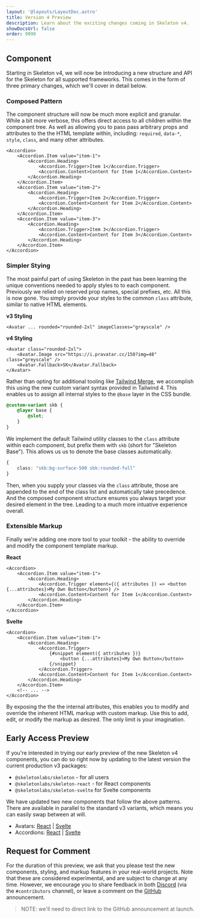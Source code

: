 ```yaml
---
layout: '@layouts/LayoutDoc.astro'
title: Version 4 Preview
description: Learn about the exciting changes coming in Skeleton v4.
showDocsUrl: false
order: 9999
---
```



## Component

Starting in Skeleton v4, we will now be introducing a new structure and API for the Skeleton for all supported frameworks. This comes in the form of three primary changes, which we'll cover in detail below.

### Composed Pattern

The component structure will now be much more explicit and granular. While a bit more verbose, this offers direct access to all children within the component tree. As well as allowing you to pass pass arbitrary props and attributes to the the HTML template within, including: `required`, `data-*`, `style`, `class`, and many other attributes.

```svelte
<Accordion>
	<Accordion.Item value="item-1">
		<Accordion.Heading>
			<Accordion.Trigger>Item 1</Accordion.Trigger>
			<Accordion.Content>Content for Item 1</Accordion.Content>
		</Accordion.Heading>
	</Accordion.Item>
	<Accordion.Item value="item-2">
		<Accordion.Heading>
			<Accordion.Trigger>Item 2</Accordion.Trigger>
			<Accordion.Content>Content for Item 2</Accordion.Content>
		</Accordion.Heading>
	</Accordion.Item>
	<Accordion.Item value="item-3">
		<Accordion.Heading>
			<Accordion.Trigger>Item 3</Accordion.Trigger>
			<Accordion.Content>Content for Item 3</Accordion.Content>
		</Accordion.Heading>
	</Accordion.Item>
</Accordion>
```

### Simpler Stying

The most painful part of using Skeleton in the past has been learning the unique conventions needed to apply styles to to each component. Previously we relied on reserved prop names, special prefixes, etc. All this is now gone. You simply provide your styles to the common `class` attribute, similar to native HTML elements.

**v3 Styling**

```svelte
<Avatar ... rounded="rounded-2xl" imageClasses="grayscale" />
```

**v4 Styling**

```svelte
<Avatar class="rounded-2xl">
	<Avatar.Image src="https://i.pravatar.cc/150?img=48" class="greyscale" />
	<Avatar.Fallback>SK</Avatar.Fallback>
</Avatar>
```

Rather than opting for additional tooling like [Tailwind Merge](https://github.com/dcastil/tailwind-merge), we accomplish this using the new custom variant syntax provided in Tailwind 4. This enables us to assign all internal styles to the `@base` layer in the CSS bundle.

```css
@custom-variant skb {
	@layer base {
		@slot;
	}
}
```

We implement the default Tailwind utility classes to the `class` attribute within each component, but prefix them with `skb` (short for "Skeleton Base"). This allows us us to denote the base classes automatically.

```ts
{
	class: "skb:bg-surface-500 sbk:rounded-full"
}
```

Then, when you supply your classes via the `class` attribute, those are appended to the end of the class list and automatically take precedence. And the composed component structure ensures you always target your desired element in the tree. Leading to a much more intuative experience overall.

### Extensible Markup

Finally we're adding one more tool to your toolkit - the ability to override and modify the component template markup.

**React**

```tsx
<Accordion>
	<Accordion.Item value="item-1">
		<Accordion.Heading>
			<Accordion.Trigger element={({ attributes }) => <button {...attributes}>My Own Button</button>} />
			<Accordion.Content>Content for Item 1</Accordion.Content>
		</Accordion.Heading>
	</Accordion.Item>
</Accordion>
```

**Svelte**

```svelte
<Accordion>
	<Accordion.Item value="item-1">
		<Accordion.Heading>
			<Accordion.Trigger>
				{#snippet element({ attributes })}
					<button {...attributes}>My Own Button</button>
				{/snippet}
			</Accordion.Trigger>
			<Accordion.Content>Content for Item 1</Accordion.Content>
		</Accordion.Heading>
	</Accordion.Item>
	<!-- ... -->
</Accordion>
```

By exposing the the the internal attributes, this enables you to modify and override the inherent HTML markup with custom markup. Use this to add, edit, or modify the markup as desired. The only limit is your imagination.

## Early Access Preview

If you're interested in trying our early preview of the new Skeleton v4 components, you can do so right now by updating to the latest version the current production v3 packages:

- `@skeletonlabs/skeleton` - for all users
- `@skeletonlabs/skeleton-react` - for React components
- `@skeletonlabs/skeleton-svelte` for Svelte components

We have updated two new components that follow the above patterns. There are available in parallel to the standard v3 variants, which means you can easily swap between at will.

- Avatars: [React](/docs/components-composed/avatar/react) | [Svelte](/docs/components-composed/avatar/svelte)
- Accordions: [React](/docs/components-composed/accordion/react) | [Svelte](/docs/components-composed/accordion/svelte)

## Request for Comment

For the duration of this preview, we ask that you please test the new components, styling, and markup features in your real-world projects. Note that these are considered experimental, and are subject to change at any time. However, we encourage you to share feedback in both [Discord](https://discord.com/invite/EXqV7W8MtY) (via the `#contributors` channel), or leave a comment on the [GitHub](https://github.com/skeletonlabs/skeleton) announcement.

> NOTE: we'll need to direct link to the GitHub announcement at launch.
